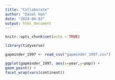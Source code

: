 ```yaml
---
title: "Collaborate"
author: "Dasol Han"
date: "2024-04-03"
output: html_document
---
```


```r
knitr::opts_chunk$set(echo = TRUE)
```

```r
library(tidyverse)
```


```r
gapminder_1997 <- read_csv("gapminder_1997.csv")
```

```r
ggplot(gapminder_1997, aes(x=year,y=pop)) +
geom_point() +
facet_wrap(vars(continent))
```

